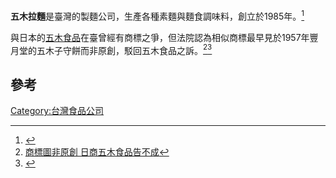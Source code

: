 '''五木拉麵'''是臺灣的製麵公司，生產各種素麵與麵食調味料，創立於1985年。<ref>{{Cite web |url=http://www.sinlinfood.com/about_1.php |title=存档副本 |accessdate=2021-02-02 |archive-date=2020-06-27 |archive-url=https://web.archive.org/web/20200627020522/http://www.sinlinfood.com/about_1.php |dead-url=no }}</ref>

與日本的[[五木食品|五木食品]]在臺曾經有商標之爭，但法院認為相似商標最早見於1957年豐月堂的五木子守餅而非原創，駁回五木食品之訴。<ref>[https://www.chinatimes.com/newspapers/20111217000364-260102?chdtv 商標圖非原創 日商五木食品告不成]</ref><ref>{{Cite web |url=https://ipc.judicial.gov.tw/tw/cp-1453-8927-36fe7-091.html |title=100年度民著訴字第22號(侵害著作權有關財產權爭議) |accessdate=2021-02-02 |archive-date=2021-02-13 |archive-url=https://web.archive.org/web/20210213173931/https://ipc.judicial.gov.tw/tw/cp-1453-8927-36fe7-091.html |dead-url=no }}</ref>

==參考==
{{reflist}}

[[Category:台灣食品公司|Category:台灣食品公司]]